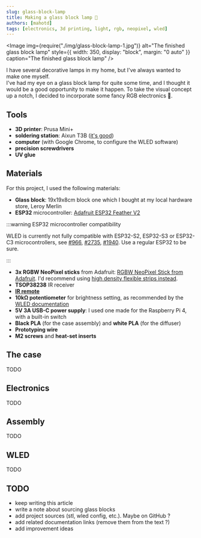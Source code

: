 ```yaml
---
slug: glass-block-lamp
title: Making a glass block lamp 🌈
authors: [mahotd]
tags: [electronics, 3d printing, light, rgb, neopixel, wled]
---
```



<Image
  img={require("./img/glass-block-lamp-1.jpg")}
  alt="The finished glass block lamp"
  style={{ width: 350, display: "block", margin: "0 auto" }}
  caption="The finished glass block lamp"
/>
<br />

I have several decorative lamps in my home, but I've always wanted to make one myself.<br/>
I've had my eye on a glass block lamp for quite some time, and I thought it would be a
good opportunity to make it happen. To take the visual concept up a notch, I decided to
incorporate some fancy RGB electronics 🌈.

<!-- truncate -->

## Tools

- **3D printer**: Prusa Mini+
- **soldering station**: Aixun T3B ([it's good](https://youtu.be/Ds2Xq3dwV30))
- **computer** (with Google Chrome, to configure the WLED software)
- **precision screwdrivers**
- **UV glue**

## Materials

For this project, I used the following materials:

- **Glass block**: 19x19x8cm block one which I bought at my local hardware store, Leroy Merlin
- **ESP32** microcontroller: [Adafruit ESP32 Feather V2](https://www.adafruit.com/product/5400)

:::warning ESP32 microcontroller compatibility

WLED is currently not fully compatible with ESP32-S2, ESP32-S3 or ESP32-C3 microcontrollers, see [#966](https://github.com/Aircoookie/WLED/issues/966), [#2735](https://github.com/Aircoookie/WLED/issues/2735), [#1940](https://github.com/Aircoookie/WLED/issues/1940).
Use a regular ESP32 to be sure.

:::
- **3x RGBW NeoPixel sticks** from Adafruit: [RGBW NeoPixel Stick from Adafruit](https://www.adafruit.com/product/2867). I'd recommend using [high density flexible strips instead](https://www.adafruit.com/product/2847).
- **TSOP38238** IR receiver
- [**IR remote**](https://kno.wled.ge/interfaces/infrared/)
- **10kΩ potentiometer** for brightness setting, as recommended by the [WLED documentation](https://kno.wled.ge/features/macros/#global-brightness)
- **5V 3A USB-C power supply**: I used one made for the Raspberry Pi 4, with a built-in switch
- **Black PLA** (for the case assembly) and **white PLA** (for the diffuser)
- **Prototyping wire**
- **M2 screws** and **heat-set inserts**

## The case

TODO

## Electronics

TODO

## Assembly

TODO

## WLED

TODO

## TODO
- keep writing this article
- write a note about sourcing glass blocks
- add project sources (stl, wled config, etc.). Maybe on GitHub ?
- add related documentation links (remove them from the text ?)
- add improvement ideas
